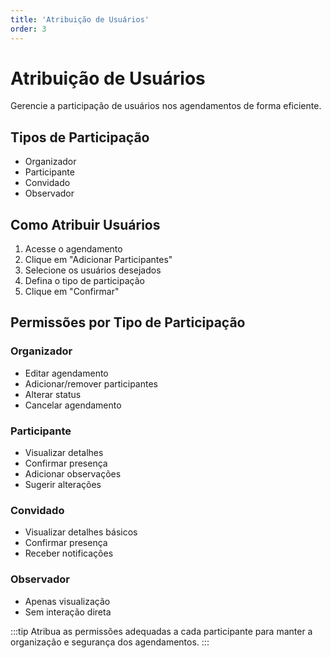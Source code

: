 ```yaml
---
title: 'Atribuição de Usuários'
order: 3
---
```


# Atribuição de Usuários

Gerencie a participação de usuários nos agendamentos de forma eficiente.

## Tipos de Participação

- Organizador
- Participante
- Convidado
- Observador

## Como Atribuir Usuários

1. Acesse o agendamento
2. Clique em "Adicionar Participantes"
3. Selecione os usuários desejados
4. Defina o tipo de participação
5. Clique em "Confirmar"

## Permissões por Tipo de Participação

### Organizador
- Editar agendamento
- Adicionar/remover participantes
- Alterar status
- Cancelar agendamento

### Participante
- Visualizar detalhes
- Confirmar presença
- Adicionar observações
- Sugerir alterações

### Convidado
- Visualizar detalhes básicos
- Confirmar presença
- Receber notificações

### Observador
- Apenas visualização
- Sem interação direta

:::tip
Atribua as permissões adequadas a cada participante para manter a organização e segurança dos agendamentos.
::: 